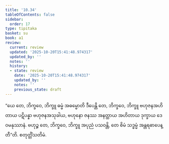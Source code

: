 ```yaml
---
title: '10.34'
tableOfContents: false
sidebar:
  order: 17
type: tipitaka
basket: su
book: a1
review:
  current: review
  updated: '2025-10-20T15:41:48.974317'
  updated_by: ''
  notes: ''
  history:
  - state: review
    date: '2025-10-20T15:41:48.974317'
    updated_by: ''
    notes: ''
    previous_state: draft
---
```



<DynamicBreadcrumb />


<ReviewStatus review={frontmatter.review} showDetails={true} />

<HypothesisAnnotation frontmatter={frontmatter} />

<Division number="131" book="a1" e="ch" v="15" p="18">

<Paragraph number="238" book="a1">
“ယေ တေ, ဘိက္ခဝေ, ဘိက္ခူ ဓမ္မံ အဓမ္မောတိ ဒီပေန္တိ တေ, ဘိက္ခဝေ, ဘိက္ခူ ဗဟုဇနအဟိတာယ ပဋိပန္နာ ဗဟုဇနအသုခါယ, ဗဟုနော ဇနဿ အနတ္ထာယ အဟိတာယ ဒုက္ခာယ ဒေဝမနုဿာနံ. ဗဟုဉ္စ တေ, ဘိက္ခဝေ, ဘိက္ခူ အပုညံ ပသဝန္တိ, တေ စိမံ သဒ္ဓမ္မံ အန္တရဓာပေန္တီ”တိ.

</Paragraph>
</Division>

<Paragraph number="239" type="center" book="a1">
စတုတ္တိံသတိမံ.
</Paragraph>